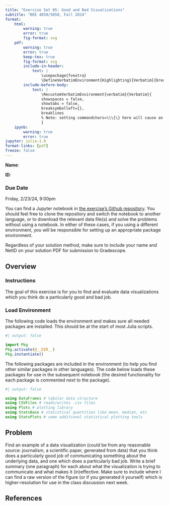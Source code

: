 ```yaml
---
title: "Exercise Set 05: Good and Bad Visualizations"
subtitle: "BEE 4850/5850, Fall 2024"
format:
    html:        
        warning: true
        error: true
        fig-format: svg
    pdf:
        warning: true
        error: true
        keep-tex: true
        fig-format: svg    
        include-in-header: 
            text: |
                \usepackage{fvextra}
                \DefineVerbatimEnvironment{Highlighting}{Verbatim}{breaklines,commandchars=\\\{\}}
        include-before-body:
            text: |
                \RecustomVerbatimEnvironment{verbatim}{Verbatim}{
                showspaces = false,
                showtabs = false,
                breaksymbolleft={},
                breaklines
                % Note: setting commandchars=\\\{\} here will cause an error 
                }
    ipynb:
        warning: true
        error: true
jupyter: julia-1.9
format-links: [pdf]
freeze: false
---
```


::: {.content-visible when-format="ipynb"}
**Name**:

**ID**:
:::

::: {.callout-important icon=false}
### Due Date

Friday, 2/23/24, 9:00pm
:::

::: {.content-visible unless-format="ipynb"}
:::{.callout-tip}

You can find a Jupyter notebook in [the exercise's Github repository]({{< var github_org.repo >}}/ex-week05). You should feel free to clone the repository and switch the notebook to another language, or to download the relevant data file(s) and solve the problems without using a notebook. In either of these cases, if you using a different environment, you will be responsible for setting up an appropriate package environment.

Regardless of your solution method, make sure to include your name and NetID on your solution PDF for submission to Gradescope.
:::
:::

## Overview

::: {.cell .markdown}

### Instructions

The goal of this exercise is for you to find and evaluate data visualizations which you think do a particularly good and bad job.

:::

::: {.cell .markdown}
### Load Environment

The following code loads the environment and makes sure all needed packages are installed. This should be at the start of most Julia scripts.

:::

```julia
#| output: false

import Pkg
Pkg.activate(@__DIR__)
Pkg.instantiate()
```

::: {.cell .markdown}
The following packages are included in the environment (to help you find other similar packages in other languages). The code below loads these packages for use in the subsequent notebook (the desired functionality for each package is commented next to the package).

:::

```julia
#| output: false

using DataFrames # tabular data structure
using CSVFiles # reads/writes .csv files
using Plots # plotting library
using StatsBase # statistical quantities like mean, median, etc
using StatsPlots # some additional statistical plotting tools
```

::: {.cell .markdown}

## Problem

Find an example of a data visualization (could be from any reasonable source: journalism, a scientific paper, generated from data) that you think does a particularly good job of communicating something about the underlying data, and one which does a particularly bad job. Write a brief summary (one paragraph) for each about what the visualization is trying to communicate and what makes it (in)effective. Make sure to include where I can find a raw version of the figure (or if you generated it yourself) which is higher-resolution for use in the class discussion next week.

:::


## References